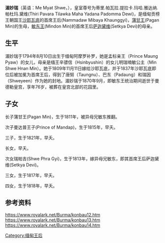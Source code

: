 {{No footnotes|time=2020-12-30T06:01:26+00:00}}
'''湄妙瑞'''（英语：Me Myat Shwe，{{bd|1794年|8月10日|1870年|9月}}），皇室尊号为蒂里.帕瓦拉.提拉卡.玛哈.雅达纳.帕杜玛.黛维(Thiri Pavara Tilawka Maha Yadana Padomma Dewi)，是缅甸贡榜王朝国王[[沙耶瓦底王|沙耶瓦底]]的首席王后(Nammadaw Mibaya Khaunggyi)，[[蒲甘王|蒲甘王]](Pagan Min)的生母，[[敏東|敏东王]](Mindon Min)的首席王后[[萨迦黛维|萨迦黛维]](Setkya Devi)的母亲。
{{Infobox royalty|name=湄妙瑞|succession=[[缅甸君主配偶列表|缅甸首席王后]]|reign-type=在位|reign=1837年—1846年|predecessor=[[湄努|湄努]]|successor=[[明瑞玖|明瑞玖]]|birth_date=1794年8月10日|birth_place=缅甸阿摩罗补罗|death_date=1870年9月|death_place=缅甸曼德勒皇宫|place of burial=曼德勒皇宫北花园|spouse-type=丈夫|spouse=沙耶瓦底|issue-type=子女|issue=3子4女包括蒲甘王与萨迦黛维|regnal name=Sirīpavaratīlokamahāratanapadumadevī|house-type=王朝|house=贡榜王朝|father=孟标亲王|mother=明瑞喃敏公主|religion=上座部佛教}}

== 生平 ==

湄妙瑞于1794年8月10日出生于缅甸阿摩罗补罗，她是孟标亲王（Prince Maung Pyaw）的女儿，母亲是缅王辛骠信（Hsinbyushin）的女儿明瑞喃敏公主（Min Shwe Hnan Min）。她于1809年11月11日嫁给沙耶瓦底，并于1837年沙耶瓦底即位后被加冕为首席王后，得到了唐努（Taungnu）、巴东（Padaung）和瑞因（Shweyeen）作为她的封地。湄妙瑞于1870年9月，即敏东王统治期间逝世于曼德勒皇宫，享年76岁，被葬在皇宫北部的花园里。

== 子女 ==
长子蒲甘王(Pagan Min)，生于1811年，被异母兄敏东推翻。

次子曼达普王子(Prince of Mandap)，生于1815年，早夭。

三子，生于1821年，早夭。

长女，早夭。

次女瑞帕吉(Shwe Phra Gyi)，生于1813年，嫁异母兄敏东，即其首席王后萨迦黛维(Setkya Devi)。

三女，生于1817年，早夭。

四女，生于1818年，早夭。

== 参考资料 ==
https://www.royalark.net/Burma/konbau12.htm {{Wayback|url=https://www.royalark.net/Burma/konbau12.htm |date=20200804014847 }}
https://www.royalark.net/Burma/konbau13.htm {{Wayback|url=https://www.royalark.net/Burma/konbau13.htm |date=20200122015411 }}
https://www.royalark.net/Burma/konbau14.htm {{Wayback|url=https://www.royalark.net/Burma/konbau14.htm |date=20200122054555 }}
[[Category:缅甸王后|Category:缅甸王后]]
